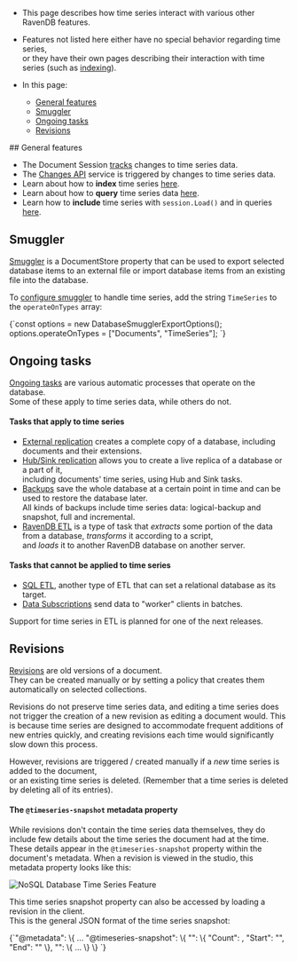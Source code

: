 
<Admonition type="note" title="">

* This page describes how time series interact with various other RavenDB features.  

* Features not listed here either have no special behavior regarding time series,  
  or they have their own pages describing their interaction with time series (such as [indexing](../../document-extensions/timeseries/indexing.mdx)).

* In this page:  
  * [General features](../../document-extensions/timeseries/time-series-and-other-features.mdx#general-features)  
  * [Smuggler](../../document-extensions/timeseries/time-series-and-other-features.mdx#smuggler)  
  * [Ongoing tasks](../../document-extensions/timeseries/time-series-and-other-features.mdx#ongoing-tasks)  
  * [Revisions](../../document-extensions/timeseries/time-series-and-other-features.mdx#revisions)  

</Admonition>
## General features  

* The Document Session [tracks](../../client-api/session/what-is-a-session-and-how-does-it-work.mdx#tracking-changes) changes to time series data.  
* The [Changes API](../../client-api/changes/what-is-changes-api.mdx) service is triggered by changes to time series data.  
* Learn about how to **index** time series [here](../../document-extensions/timeseries/indexing.mdx).  
* Learn about how to **query** time series data [here](../../document-extensions/timeseries/querying/overview-and-syntax.mdx).  
* Learn how to **include** time series with `session.Load()` and in queries [here](../../document-extensions/timeseries/client-api/session/include/overview.mdx).  



## Smuggler

[Smuggler](../../client-api/smuggler/what-is-smuggler.mdx) is a DocumentStore property that can be used to export selected database items to an external file 
or import database items from an existing file into the database.  

To [configure smuggler](../../client-api/smuggler/what-is-smuggler.mdx#databasesmugglerexportoptions) to handle time series, 
add the string `TimeSeries` to the `operateOnTypes` array:  

<TabItem value="javascript" label="javascript">
<CodeBlock language="javascript">
{`const options = new DatabaseSmugglerExportOptions();
options.operateOnTypes = ["Documents", "TimeSeries"];
`}
</CodeBlock>
</TabItem>



## Ongoing tasks

[Ongoing tasks](../../studio/database/tasks/ongoing-tasks/general-info.mdx) are various automatic processes that operate on the database.  
Some of these apply to time series data, while others do not.

#### Tasks that apply to time series

* [External replication](../../server/ongoing-tasks/external-replication.mdx) creates a complete copy of a database, including documents and their extensions.  
* [Hub/Sink replication](../../server/ongoing-tasks/hub-sink-replication.mdx) allows you to create a live replica of a database or a part of it,  
  including documents' time series, using Hub and Sink tasks.  
* [Backups](../../client-api/operations/maintenance/backup/backup-overview.mdx) save the whole database at a certain point in time and can be used to restore the database later.  
  All kinds of backups include time series data: logical-backup and snapshot, full and incremental.
* [RavenDB ETL](../../server/ongoing-tasks/etl/raven.mdx#time-series) is a type of task that _extracts_ some portion of the data from a database, _transforms_ it according to a script,  
  and _loads_ it to another RavenDB database on another server.  

#### Tasks that cannot be applied to time series

* [SQL ETL](../../server/ongoing-tasks/etl/basics.mdx), another type of ETL that can set a relational database as its target.  
* [Data Subscriptions](../../client-api/data-subscriptions/what-are-data-subscriptions.mdx) send data to "worker" clients in batches.

<Admonition type="info" title="">

Support for time series in ETL is planned for one of the next releases.

</Admonition>



## Revisions

[Revisions](../../document-extensions/revisions/overview.mdx) are old versions of a document.  
They can be created manually or by setting a policy that creates them automatically on selected collections.  

Revisions do not preserve time series data, and editing a time series does not trigger the creation of a new revision as editing a document would. 
This is because time series are designed to accommodate frequent additions of new entries quickly, and creating revisions each time would significantly slow down this process.

However, revisions are triggered / created manually if a _new_ time series is added to the document,  
or an existing time series is deleted. (Remember that a time series is deleted by deleting all of its entries).  

#### The&nbsp;`@timeseries-snapshot`&nbsp;metadata property

While revisions don't contain the time series data themselves, they do include few details about the time series the document had at the time.
These details appear in the `@timeseries-snapshot` property within the document's metadata.
When a revision is viewed in the studio, this metadata property looks like this:  

![NoSQL Database Time Series Feature](./assets/TSSnapshot.png)

This time series snapshot property can also be accessed by loading a revision in the client.  
This is the general JSON format of the time series snapshot:  

<TabItem value="json" label="json">
<CodeBlock language="json">
{`"@metadata": \{
    ...
    "@timeseries-snapshot": \{
        "<the name of a time series>": \{
            "Count": <the number of entries>,
            "Start": "<timestamp of first entry>",
            "End": "<timestamp of last entry>"
        \},
        "<the name of the next time series>": \{ ... \}
    \}
`}
</CodeBlock>
</TabItem>




